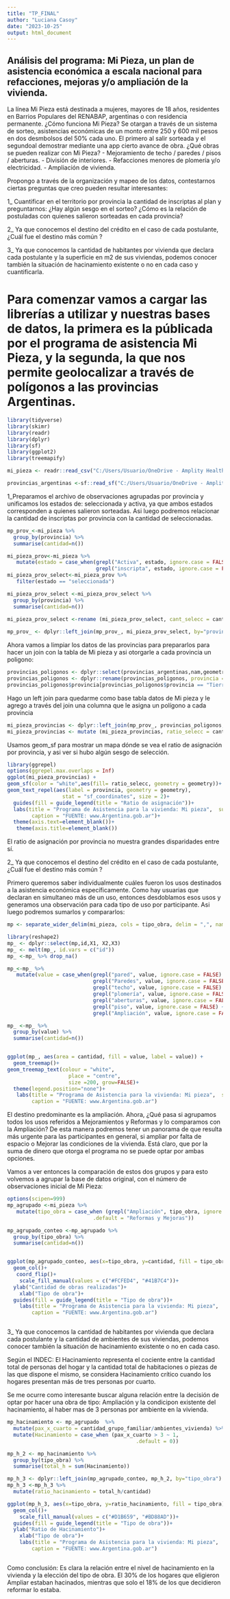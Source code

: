 ```yaml
---
title: "TP_FINAL"
author: "Luciana Casoy"
date: "2023-10-25"
output: html_document
---
```


## Análisis del programa: Mi Pieza, un plan de asistencia económica a escala nacional para refacciones, mejoras y/o ampliación de la vivienda.

La línea Mi Pieza está destinada a mujeres, mayores de 18 años, residentes en Barrios Populares del RENABAP, argentinas o con residencia permanente. ¿Cómo funciona Mi Pieza? Se otargan a través de un sistema de sorteo, asistencias económicas de un monto entre 250 y 600 mil pesos en dos desmbolsos del 50% cada uno. El primero al salir sorteada y el segundoal demostrar mediante una app cierto avance de obra.
¿Qué obras se pueden realizar con Mi Pieza?
- Mejoramiento de techo / paredes / pisos / aberturas.
- División de interiores.
- Refacciones menores de plomería y/o electricidad.
- Ampliación de vivienda.

Propongo a través de la organización y mapeo de los datos, contestarnos ciertas preguntas que creo pueden resultar interesantes: 

1_ Cuantificar en el territorio por provincia la cantidad de inscriptas al plan y preguntarnos: ¿Hay algún sesgo en el sorteo? ¿Cómo es la relación de postuladas con quienes salieron sorteadas en cada provincia?

2_ Ya que conocemos el destino del crédito en el caso de cada postulante, ¿Cuál fue el destino más común ?

3_ Ya que conocemos la cantidad de habitantes por vivienda que declara cada postulante y la superficie en m2 de sus viviendas, podemos conocer también la situación de hacinamiento existente o no en cada caso y cuantificarla. 

# Para comenzar vamos a cargar las librerías a utilizar y nuestras bases de datos, la primera es la públicada por el programa de asistencia Mi Pieza, y la segunda, la que nos permite geolocalizar a través de polígonos a las provincias Argentinas.

```r
library(tidyverse)
library(skimr)
library(readr)
library(dplyr)
library(sf)
library(ggplot2)
library(treemapify)
```

```r
mi_pieza <- readr::read_csv("C:/Users/Usuario/OneDrive - Amplity Health/Escritorio/Lula/TP-FINAL/DATA/mi-pieza-2023-10-04.csv")
```
```r
provincias_argentinas <-sf::read_sf("C:/Users/Usuario/OneDrive - Amplity Health/Escritorio/Lula/TP-FINAL/DATA/provincias/provincia.shp")
```

1_Preparamos el archivo de observaciones agrupadas por provincia y unificamos los estados de: seleccionada y activa, ya que ambos estados corresponden a quienes salieron sorteadas. Asi luego podremos relacionar la cantidad de inscriptas por provincia con la cantidad de seleccionadas. 

```r
mp_prov_<-mi_pieza %>%
  group_by(provincia) %>%
  summarise(cantidad=n())
```

```r
mi_pieza_prov<-mi_pieza %>%  
   mutate(estado = case_when(grepl("Activa", estado, ignore.case = FALSE) ~ "seleccionada",
                             grepl("inscripta", estado, ignore.case = FALSE) ~ "inscripta"))
mi_pieza_prov_select<-mi_pieza_prov %>%  
   filter(estado == "seleccionada")

mi_pieza_prov_select <-mi_pieza_prov_select %>%
  group_by(provincia) %>%
  summarise(cantidad=n())
  
mi_pieza_prov_select <-rename (mi_pieza_prov_select, cant_selecc = cantidad)

```
```r
mp_prov_ <- dplyr::left_join(mp_prov_, mi_pieza_prov_select, by="provincia")
```

Ahora vamos a limpiar los datos de las provincias para prepararlos para hacer un join con la tabla de Mi pieza y asi otorgarle a cada provincia un poligono:
```r
provincias_poligonos <- dplyr::select(provincias_argentinas,nam,geometry)
provincias_poligonos <- dplyr::rename(provincias_poligonos, provincia = nam)
provincias_poligonos$provincia[provincias_poligonos$provincia == "Tierra del Fuego, Antártida e Islas del Atlántico Sur"] = "Tierra del Fuego"

```


Hago un left join para quedarme como base tabla datos de Mi pieza y le agrego a través del join una columna que le asigna un polígono a cada provincia
```r
mi_pieza_provincias <- dplyr::left_join(mp_prov_, provincias_poligonos, by="provincia")
mi_pieza_provincias <- mutate (mi_pieza_provincias, ratio_selecc = cant_selecc/cantidad)
```


Usamos geom_sf para mostrar un mapa dónde se vea el ratio de asignación por provincia, y asi ver si hubo algún sesgo de selección.
```r

library(ggrepel)
options(ggrepel.max.overlaps = Inf)
ggplot(mi_pieza_provincias) +
geom_sf(color = "white",aes(fill= ratio_selecc, geometry = geometry))+
geom_text_repel(aes(label = provincia, geometry = geometry),
                  stat = "sf_coordinates", size = 2)+
  guides(fill = guide_legend(title = "Ratio de asignación"))+
  labs(title = "Programa de Asistencia para la vivienda: Mi pieza",  subtitle = "Ratio de asignación de participantes inscriptas vs. sorteadas por Provincias", 
        caption = "FUENTE: www.Argentina.gob.ar")+
  theme(axis.text=element_blank())+
   theme(axis.title=element_blank())
```
El ratio de asignación por provincia no muestra grandes disparidades entre sí.


2_ Ya que conocemos el destino del crédito en el caso de cada postulante, ¿Cuál fue el destino más común ?

Primero queremos saber individualmente cuáles fueron los usos destinados a la asistencia económica específicamente. Como hay usuarias que declaran en simultaneo más de un uso, entonces desdoblamos esos usos y generamos una observación para cada tipo de uso por participante. Asi luego podremos sumarlos y compararlos:


```r
mp <- separate_wider_delim(mi_pieza, cols = tipo_obra, delim = ",", names = c("X1", "X2", "X3"), too_few="align_start")
```

```r
library(reshape2)
mp_ <- dplyr::select(mp,id,X1, X2,X3)
mp_ <- melt(mp_, id.vars = c("id"))
mp_ <-mp_ %>% drop_na()

mp_<-mp_ %>%  
   mutate(value = case_when(grepl("pared", value, ignore.case = FALSE) ~ "Mejoramiento de pared",
                            grepl("Paredes", value, ignore.case = FALSE) ~"Paredes para división interior",
                            grepl("techo", value, ignore.case = FALSE) ~ "Mejoramiento de techo",
                            grepl("plomería", value, ignore.case = FALSE) ~ "Refacción plomería y/o electricidad",
                            grepl("aberturas", value, ignore.case = FALSE) ~ "Mejoramiento de aberturas",
                            grepl("piso", value, ignore.case = FALSE) ~ "Mejoramiento de piso",
                            grepl("Ampliación", value, ignore.case = FALSE) ~ "Ampliación"))

mp_ <-mp_ %>%
  group_by(value) %>%
  summarise(cantidad=n())


ggplot(mp_, aes(area = cantidad, fill = value, label = value)) +
  geom_treemap()+
geom_treemap_text(colour = "white",
                    place = "centre",
                    size =200, grow=FALSE)+
  theme(legend.position="none")+
   labs(title = "Programa de Asistencia para la vivienda: Mi pieza",  subtitle = "Tipos de obras realizada con la asistencia económica", 
        caption = "FUENTE: www.Argentina.gob.ar")

```

El destino predominante es la ampliación. Ahora, ¿Qué pasa si agrupamos todos los usos referidos a Mejoramientos y Reformas y lo comparamos con la Ampliación?
De esta manera podremos tener un panorama de que resulta más urgente para las participantes en general, si ampliar por falta de espacio o Mejorar las condiciones de la vivienda. Está claro, que por la suma de dinero que otorga el programa no se puede optar por ambas opciones.

Vamos a ver entonces la comparación de estos dos grupos y para esto volvemos a agrupar la base de datos original, con el número de observaciones inicial de Mi Pieza:

```r
options(scipen=999)
mp_agrupado <-mi_pieza %>%  
   mutate(tipo_obra = case_when (grepl("Ampliación", tipo_obra, ignore.case = FALSE) ~ "Ampliaciones",
                            .default = "Reformas y Mejoras"))

mp_agrupado_conteo <-mp_agrupado %>%
  group_by(tipo_obra) %>%
  summarise(cantidad=n())


ggplot(mp_agrupado_conteo, aes(x=tipo_obra, y=cantidad, fill = tipo_obra)) +
  geom_col()+
   coord_flip()+
    scale_fill_manual(values = c("#FCFED4", "#41B7C4"))+
  ylab("Cantidad de obras realizadas")+
    xlab("Tipo de obra")+
  guides(fill = guide_legend(title = "Tipo de obra"))+
    labs(title = "Programa de Asistencia para la vivienda: Mi pieza",  subtitle = "Tipos de obras realizadas: Ampliación vs. Reforma", 
        caption = "FUENTE: www.Argentina.gob.ar")



```


3_ Ya que conocemos la cantidad de habitantes por vivienda que declara cada postulante y la cantidad de ambientes de sus viviendas, podemos conocer también la situación de hacinamiento existente o no en cada caso.

Según el INDEC: El Hacinamiento representa el cociente entre la cantidad total de personas del hogar y la cantidad total de habitaciones o piezas de las que dispone el mismo, se considera Hacinamiento crítico cuando los hogares presentan más de tres personas por cuarto.

Se me ocurre como interesante buscar alguna relación entre la decisión de optar por hacer una obra de tipo: Ampliación y la condicipon existente del hacinamiento, al haber mas de 3 personas por ambiente en la vivienda.


```r
mp_hacinamiento <- mp_agrupado  %>%
  mutate(pax_x_cuarto = cantidad_grupo_familiar/ambientes_vivienda) %>%
  mutate(Hacinamiento = case_when (pax_x_cuarto > 3 ~ 1,
                                          .default = 0))

mp_h_2 <- mp_hacinamiento %>%  
  group_by(tipo_obra) %>% 
  summarise(total_h = sum(Hacinamiento))

mp_h_3 <- dplyr::left_join(mp_agrupado_conteo, mp_h_2, by="tipo_obra")
mp_h_3 <-mp_h_3 %>%  
  mutate(ratio_hacinamiento = total_h/cantidad)

ggplot(mp_h_3, aes(x=tipo_obra, y=ratio_hacinamiento, fill = tipo_obra)) +
  geom_col()+
    scale_fill_manual(values = c("#D1B659", "#BD88AD"))+
  guides(fill = guide_legend(title = "Tipo de obra"))+
  ylab("Ratio de Hacinamiento")+
    xlab("Tipo de obra")+
    labs(title = "Programa de Asistencia para la vivienda: Mi pieza",  subtitle = "Niveles de Hacinamiento en los hogares según tipo de obra", 
        caption = "FUENTE: www.Argentina.gob.ar")



```
Como conclusión: Es clara la relación entre el nivel de hacinamiento en la vivienda y la elección del tipo de obra. El 30% de los hogares que eligieron Ampliar estaban hacinados, mientras que solo el 18% de los que decidieron reformar lo estaba.

